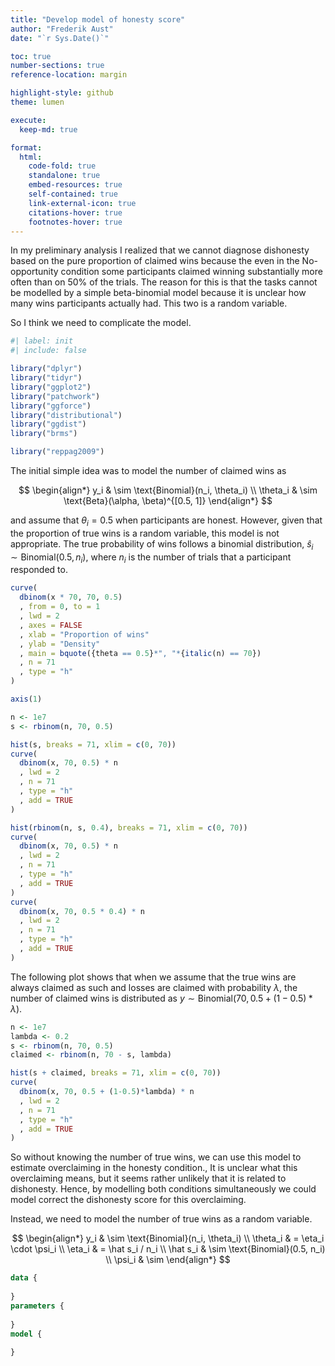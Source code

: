 ```yaml
---
title: "Develop model of honesty score"
author: "Frederik Aust"
date: "`r Sys.Date()`"

toc: true
number-sections: true
reference-location: margin

highlight-style: github
theme: lumen

execute:
  keep-md: true

format:
  html:
    code-fold: true
    standalone: true
    embed-resources: true
    self-contained: true
    link-external-icon: true
    citations-hover: true
    footnotes-hover: true
---
```


In my preliminary analysis I realized that we cannot diagnose dishonesty based on the pure proportion of claimed wins because the even in the No-opportunity condition some participants claimed winning substantially more often than on 50% of the trials.
The reason for this is that the tasks cannot be modelled by a simple beta-binomial model because it is unclear how many wins participants actually had.
This two is a random variable.

So I think we need to complicate the model.

```r
#| label: init
#| include: false

library("dplyr")
library("tidyr")
library("ggplot2")
library("patchwork")
library("ggforce")
library("distributional")
library("ggdist")
library("brms")

library("reppag2009")
```

The initial simple idea was to model the number of claimed wins as

$$
\begin{align*}
y_i & \sim \text{Binomial}(n_i, \theta_i) \\
\theta_i & \sim \text{Beta}(\alpha, \beta)^{[0.5, 1]}
\end{align*}
$$

and assume that $\theta_i = 0.5$ when participants are honest.
However, given that the proportion of true wins is a random variable, this model is not appropriate.
The true probability of wins follows a binomial distribution, $\hat s_i \sim \text{Binomial}(0.5, n_i)$, where $n_i$ is the number of trials that a participant responded to.

```r
curve(
  dbinom(x * 70, 70, 0.5)
  , from = 0, to = 1
  , lwd = 2
  , axes = FALSE
  , xlab = "Proportion of wins"
  , ylab = "Density"
  , main = bquote({theta == 0.5}*", "*{italic(n) == 70})
  , n = 71
  , type = "h"
)

axis(1)
```

```r
n <- 1e7
s <- rbinom(n, 70, 0.5)

hist(s, breaks = 71, xlim = c(0, 70))
curve(
  dbinom(x, 70, 0.5) * n
  , lwd = 2
  , n = 71
  , type = "h"
  , add = TRUE
)

hist(rbinom(n, s, 0.4), breaks = 71, xlim = c(0, 70))
curve(
  dbinom(x, 70, 0.5) * n
  , lwd = 2
  , n = 71
  , type = "h"
  , add = TRUE
)
curve(
  dbinom(x, 70, 0.5 * 0.4) * n
  , lwd = 2
  , n = 71
  , type = "h"
  , add = TRUE
)
```

The following plot shows that when we assume that the true wins are always claimed as such and losses are claimed with probability $\lambda$, the number of claimed wins is distributed as $y \sim \text{Binomial}(70, 0.5 + (1-0.5) * \lambda)$.

```r
n <- 1e7
lambda <- 0.2
s <- rbinom(n, 70, 0.5)
claimed <- rbinom(n, 70 - s, lambda)

hist(s + claimed, breaks = 71, xlim = c(0, 70))
curve(
  dbinom(x, 70, 0.5 + (1-0.5)*lambda) * n
  , lwd = 2
  , n = 71
  , type = "h"
  , add = TRUE
)
```

So without knowing the number of true wins, we can use this model to estimate overclaiming in the honesty condition.,
It is unclear what this overclaiming means, but it seems rather unlikely that it is related to dishonesty.
Hence, by modelling both conditions simultaneously we could model correct the dishonesty score for this overclaiming.

Instead, we need to model the number of true wins as a random variable.

$$
\begin{align*}
y_i & \sim \text{Binomial}(n_i, \theta_i) \\
\theta_i & = \eta_i \cdot \psi_i \\
\eta_i & = \hat s_i / n_i \\
\hat s_i & \sim \text{Binomial}(0.5, n_i) \\
\psi_i & \sim 
\end{align*}
$$

```stan
data {
 
}
parameters {
 
}
model {
  
}
```

```r

```
